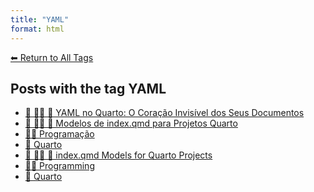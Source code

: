 ```yaml
---
title: "YAML"
format: html
---
```


[⬅ Return to All Tags](../tags.qmd)

## Posts with the tag **YAML**

- [📘 👨‍💻 📄 YAML no Quarto: O Coração Invisível dos Seus Documentos](/posts/programacao/yaml-no-quarto.html)
- [📘 👨‍💻 📄 Modelos de index.qmd para Projetos Quarto](/posts/programacao/modelos-index-quarto.html)
- [👨‍💻 Programação](/posts/programacao/index.html)
- [📄 Quarto](/posts/programacao/quarto/index.html)
- [📘 👨‍💻 📄 index.qmd Models for Quarto Projects](/posts/programming/models-index-quarto.html)
- [👨‍💻 Programming](/posts/programming/index.html)
- [📄 Quarto](/posts/programming/quarto/index.html)
